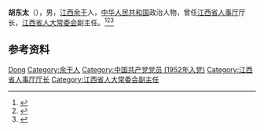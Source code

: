 '''胡东太'''（{{bd|1934年|1月|2015年|6月7日}}），男，[[江西|江西]][[余干|余干]]人，[[中华人民共和国|中华人民共和国]]政治人物，曾任[[江西省人事厅|江西省人事厅]]厅长，[[江西省人大常委会|江西省人大常委会]]副主任。<ref>{{cite book|title=中囯人名大辞典·现任党政军领导人物卷|author=廖盖隆等编|year=1990|publisher=上海辞书出版社|location=上海|page=}}</ref><ref>{{Cite book|title=中华人民共和国职官志|author=何虎生, 李耀东, 向常福主编|publisher=中国社会出版社|year=2003|isbn=9787800883934|location=北京|pages=}}</ref><ref>{{Cite web|title=胡东太同志逝世|url=http://epaper.jxnews.com.cn/jxrb/html/2015-06/08/content_308180.htm|accessdate=2020-08-02|work=江西日报}}</ref>

== 参考资料 ==
{{reflist}}

{{中国人物小作品}}

{{Authority control}}
{{DEFAULTSORT:Hu胡}}
[[Category:胡姓|Dong]]
[[Category:余干人|Category:余干人]]
[[Category:中国共产党党员_(1952年入党)|Category:中国共产党党员 (1952年入党)]]
[[Category:江西省人事厅厅长|Category:江西省人事厅厅长]]
[[Category:江西省人大常委会副主任|Category:江西省人大常委会副主任]]